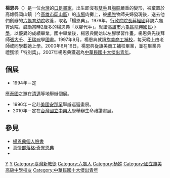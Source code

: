 {{BLP unsourced|time=2022-03-30T00:03:59+00:00}}
'''楊恩典'''（{{bd|1974年|3月5日||}}）是一位[[台灣|台灣]]的[[口足畫家|口足畫家]]，出生即沒有[[雙手|雙手]]且[[胸腔|胸腔]]嚴重的變形，被棄置於高雄縣岡山鎮（今[[高雄市|高雄市]][[岡山區|岡山區]]）的[[市場|市場]]肉攤上，被[[楊煦|楊煦]]牧師夫婦發現後，送去他們創辦的[[六龜育幼院|六龜育幼院]]收養，取名「楊恩典」。1976年，[[行政院院長|行政院院長]][[蔣經國|蔣經國]]拜訪六龜育幼院，鼓勵當時2歲多的楊恩典「以腳代手」。就讀[[高雄市六龜區龍興國民小學|高雄市六龜區龍興國民小學]]，以優異的成績畢業。國中畢業後，楊恩典開始以左腳學習作畫。楊恩典先後拜師[[張大千|張大千]]、[[王瑞琮|王瑞琮]]學[[國畫|國畫]]。1997年9月，楊恩典就讀[[旗美商工|旗美商工]][[補校|補校]]，每天晚上由老師或同學載她上學。2000年6月16日，楊恩典從旗美商工補校畢業，並在畢業典禮獲頒「特別獎」。2007年楊恩典獲選為[[中華民國十大傑出青年|中華民國十大傑出青年]]。

==個展==
*1994年－定
應[[泰國|泰國]]之邀在[[清邁|清邁]]等地舉辦個展。
*1996年－定赴[[美國|美國]][[安那罕|安那罕]]舉辦巡迴畫展。
*2010年－定在[[台灣|台灣]][[國立中興大學|國立中興大學]]舉辦生命禮讚畫展。

==參見==
*[https://www.facebook.com/profile.php?id=100006887859091 楊恩典個人臉書]
*[http://www.youtube.com/watch?v=vwmfw5JKQuw 真情部落格:奇異恩典] {{Wayback|url=http://www.youtube.com/watch?v=vwmfw5JKQuw |date=20210411215601 }}   
*

[[Category:臺灣身心障礙畫家|Y]]
[[Category:口足畫家|Y]] 
[[Category:臺灣新教徒|Category:臺灣新教徒]]
[[Category:六龜人|Category:六龜人]]
[[Category:杨姓|Category:杨姓]]
[[Category:國立旗美高級中學校友|Category:國立旗美高級中學校友]]
[[Category:中華民國十大傑出青年|Category:中華民國十大傑出青年]]